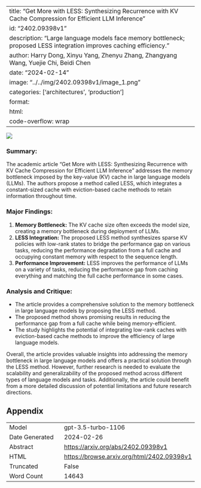 
---
title: "Get More with LESS: Synthesizing Recurrence with KV Cache Compression for Efficient LLM Inference"
id: "2402.09398v1"
description: "Large language models face memory bottleneck; proposed LESS integration improves caching efficiency."
author: Harry Dong, Xinyu Yang, Zhenyu Zhang, Zhangyang Wang, Yuejie Chi, Beidi Chen
date: "2024-02-14"
image: "../../img/2402.09398v1/image_1.png"
categories: ['architectures', 'production']
format:
  html:
    code-overflow: wrap
---

![](../../img/2402.09398v1/image_1.png)

### **Summary:**
The academic article "Get More with LESS: Synthesizing Recurrence with KV Cache Compression for Efficient LLM Inference" addresses the memory bottleneck imposed by the key-value (KV) cache in large language models (LLMs). The authors propose a method called LESS, which integrates a constant-sized cache with eviction-based cache methods to retain information throughout time.

### Major Findings:
1. **Memory Bottleneck:** The KV cache size often exceeds the model size, creating a memory bottleneck during deployment of LLMs.
2. **LESS Integration:** The proposed LESS method synthesizes sparse KV policies with low-rank states to bridge the performance gap on various tasks, reducing the performance degradation from a full cache and occupying constant memory with respect to the sequence length.
3. **Performance Improvement:** LESS improves the performance of LLMs on a variety of tasks, reducing the performance gap from caching everything and matching the full cache performance in some cases.

### Analysis and Critique:
- The article provides a comprehensive solution to the memory bottleneck in large language models by proposing the LESS method.
- The proposed method shows promising results in reducing the performance gap from a full cache while being memory-efficient.
- The study highlights the potential of integrating low-rank caches with eviction-based cache methods to improve the efficiency of large language models.

Overall, the article provides valuable insights into addressing the memory bottleneck in large language models and offers a practical solution through the LESS method. However, further research is needed to evaluate the scalability and generalizability of the proposed method across different types of language models and tasks. Additionally, the article could benefit from a more detailed discussion of potential limitations and future research directions.

## Appendix

|          |          |
|----------|----------|
| Model     | gpt-3.5-turbo-1106       |
| Date Generated     | 2024-02-26       |
| Abstract | [https://arxiv.org/abs/2402.09398v1](https://arxiv.org/abs/2402.09398v1)        |
| HTML     | [https://browse.arxiv.org/html/2402.09398v1](https://browse.arxiv.org/html/2402.09398v1)       |
| Truncated       | False       |
| Word Count       | 14643       |